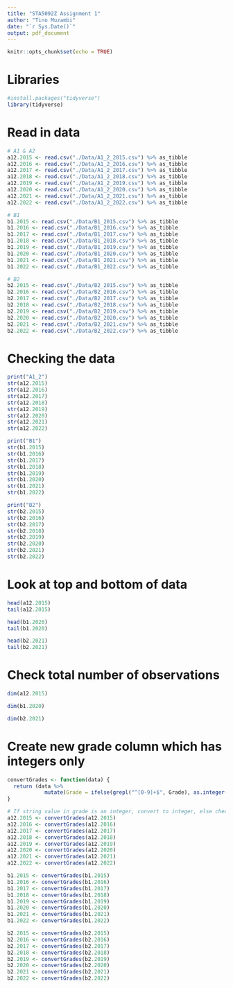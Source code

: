 ```yaml
---
title: "STA5092Z Assignment 1"
author: "Tino Muzambi"
date: "`r Sys.Date()`"
output: pdf_document
---
```


```r
knitr::opts_chunk$set(echo = TRUE)
```

# Libraries

```r
#install.packages("tidyverse")
library(tidyverse)
```

# Read in data

```r
# A1 & A2
a12.2015 <- read.csv("./Data/A1_2_2015.csv") %>% as_tibble
a12.2016 <- read.csv("./Data/A1_2_2016.csv") %>% as_tibble
a12.2017 <- read.csv("./Data/A1_2_2017.csv") %>% as_tibble
a12.2018 <- read.csv("./Data/A1_2_2018.csv") %>% as_tibble
a12.2019 <- read.csv("./Data/A1_2_2019.csv") %>% as_tibble
a12.2020 <- read.csv("./Data/A1_2_2020.csv") %>% as_tibble
a12.2021 <- read.csv("./Data/A1_2_2021.csv") %>% as_tibble
a12.2022 <- read.csv("./Data/A1_2_2022.csv") %>% as_tibble

# B1
b1.2015 <- read.csv("./Data/B1_2015.csv") %>% as_tibble
b1.2016 <- read.csv("./Data/B1_2016.csv") %>% as_tibble
b1.2017 <- read.csv("./Data/B1_2017.csv") %>% as_tibble
b1.2018 <- read.csv("./Data/B1_2018.csv") %>% as_tibble
b1.2019 <- read.csv("./Data/B1_2019.csv") %>% as_tibble
b1.2020 <- read.csv("./Data/B1_2020.csv") %>% as_tibble
b1.2021 <- read.csv("./Data/B1_2021.csv") %>% as_tibble
b1.2022 <- read.csv("./Data/B1_2022.csv") %>% as_tibble

# B2
b2.2015 <- read.csv("./Data/B2_2015.csv") %>% as_tibble
b2.2016 <- read.csv("./Data/B2_2016.csv") %>% as_tibble
b2.2017 <- read.csv("./Data/B2_2017.csv") %>% as_tibble
b2.2018 <- read.csv("./Data/B2_2018.csv") %>% as_tibble
b2.2019 <- read.csv("./Data/B2_2019.csv") %>% as_tibble
b2.2020 <- read.csv("./Data/B2_2020.csv") %>% as_tibble
b2.2021 <- read.csv("./Data/B2_2021.csv") %>% as_tibble
b2.2022 <- read.csv("./Data/B2_2022.csv") %>% as_tibble
```

# Checking the data

```r
print("A1_2")
str(a12.2015)
str(a12.2016)
str(a12.2017)
str(a12.2018)
str(a12.2019)
str(a12.2020)
str(a12.2021)
str(a12.2022)

print("B1")
str(b1.2015)
str(b1.2016)
str(b1.2017)
str(b1.2018)
str(b1.2019)
str(b1.2020)
str(b1.2021)
str(b1.2022)

print("B2")
str(b2.2015)
str(b2.2016)
str(b2.2017)
str(b2.2018)
str(b2.2019)
str(b2.2020)
str(b2.2021)
str(b2.2022)
```

# Look at top and bottom of data

```r
head(a12.2015)
tail(a12.2015)

head(b1.2020)
tail(b1.2020)

head(b2.2021)
tail(b2.2021)
```

# Check total number of observations

```r
dim(a12.2015)

dim(b1.2020)

dim(b2.2021)
```

# Create new grade column which has integers only

```r

convertGrades <- function(data) {
  return (data %>%
            mutate(Grade = ifelse(grepl("^[0-9]+$", Grade), as.integer(Grade), ifelse(Grade == "UP", 50, 0))))
}

# If string value in grade is an integer, convert to integer, else check if it's UP, if so, replace with 50, else replace with 0
a12.2015 <- convertGrades(a12.2015)
a12.2016 <- convertGrades(a12.2016)
a12.2017 <- convertGrades(a12.2017)
a12.2018 <- convertGrades(a12.2018)
a12.2019 <- convertGrades(a12.2019)
a12.2020 <- convertGrades(a12.2020)
a12.2021 <- convertGrades(a12.2021)
a12.2022 <- convertGrades(a12.2022)

b1.2015 <- convertGrades(b1.2015)
b1.2016 <- convertGrades(b1.2016)
b1.2017 <- convertGrades(b1.2017)
b1.2018 <- convertGrades(b1.2018)
b1.2019 <- convertGrades(b1.2019)
b1.2020 <- convertGrades(b1.2020)
b1.2021 <- convertGrades(b1.2021)
b1.2022 <- convertGrades(b1.2022)

b2.2015 <- convertGrades(b2.2015)
b2.2016 <- convertGrades(b2.2016)
b2.2017 <- convertGrades(b2.2017)
b2.2018 <- convertGrades(b2.2018)
b2.2019 <- convertGrades(b2.2019)
b2.2020 <- convertGrades(b2.2020)
b2.2021 <- convertGrades(b2.2021)
b2.2022 <- convertGrades(b2.2022)
```